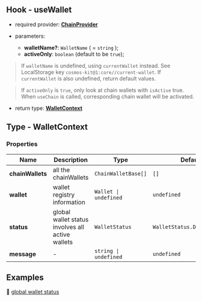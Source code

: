 ## Hook - useWallet

- required provider: [**ChainProvider**](https://docs.cosmoskit.com/chain-provider)

- parameters:
    - **walletName?**: `WalletName` ( = `string` );
    - **activeOnly**: `boolean` (default to be `true`);

> If `walletName` is undefined, using `currentWallet` instead. See LocalStorage key `cosmos-kit@1:core//current-wallet`. If `currentWallet` is also undefined, return default values.

> If `activeOnly` is `true`, only look at chain wallets with `isActive` true. When `useChain` is called, corresponding chain wallet will be activated.

- return type: [**WalletContext**](#type---walletcontext)

## Type - WalletContext

### Properties

| Name      | Description | Type | Default |
| ----------- | ----------- | -- | -- |
| **chainWallets**   | all the chainWallets  | `ChainWalletBase[]` | `[]` |
| **wallet**   | wallet registry information       | `Wallet \| undefined` | `undefined` |
| **status**   | global wallet status involves all active wallets     | `WalletStatus` | `WalletStatus.Disconnected` |
| **message**   |  -   | `string \| undefined` | `undefined` |

## Examples

🚀 [global wallet status](https://github.com/cosmology-tech/cosmos-kit/blob/main/packages/example/pages/index.tsx)